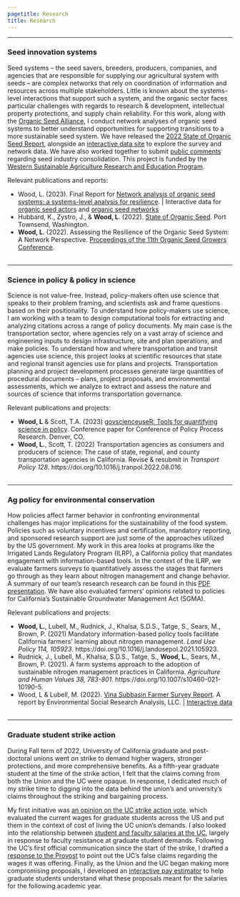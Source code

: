 ```yaml
---
pagetitle: Research
title: Research
---
```

<style type="text/css">
h1.title {
  text-align: center;
}
</style>

***

### Seed innovation systems  

<!---<img height="350" style="float: right; margin-left: 2em;" src="img/field.jpg"> --->
Seed systems -- the seed savers, breeders, producers, companies, and agencies that are responsible for supplying our agricultural system with seeds -- are complex networks that rely on coordination of information and resources across multiple stakeholders.  Little is known about the systems-level interactions that support such a system, and the organic sector faces particular challenges with regards to research & development, intellectual property protections, and supply chain reliability. For this work, along with the [Organic Seed Alliance](https://seedalliance.org/), I conduct network analyses of organic seed systems to better understand opportunities for supporting transitions to a more sustainable seed system. We have released the [2022 State of Organic Seed Report](https://stateoforganicseed.org/state-of-organic-seed-2022/), alongside an [interactive data site](https://organicseed.shinyapps.io/SOSData/) to explore the survey and network data. We have also worked together to submit [public comments](https://seedalliance.org/2022/osa-provides-comments-to-usda-on-corporate-consolidation-and-control-over-seed/) regarding seed industry consolidation. This project is funded by the [Western Sustainable Agriculture Research and Education Program](https://projects.sare.org/sare_project/GW20-216/). 

Relevant publications and reports:  

* Wood, L. (2023). Final Report for [Network analysis of organic seed systems: a systems-level analysis for resilience](https://projects.sare.org/project-reports/gw20-216/). | Interactive data for [organic seed actors](https://liza-wood.shinyapps.io/actors-organic-seed-innovation/) and [organic seed networks](https://liza-wood.shinyapps.io/network-organic-seed-innovation/)  
* Hubbard, K., Zystro, J., & **Wood, L**. (2022). [State of Organic Seed](https://stateoforganicseed.org/state-of-organic-seed-2022/). Port Townsend, Washington.  
* **Wood, L**. (2022). Assessing the Resilience of the Organic Seed System: A Network Perspective. [Proceedings of the 11th Organic Seed Growers Conference](https://seedalliance.org/wp-content/uploads/2022/03/2022-OSGC-Proceedings-Final.pdf).   
<br>

*** 

### Science in policy & policy in science   

Science is not value-free. Instead, policy-makers often use science that speaks to their problem framing, and scientists ask and frame questions based on their positionality. To understand how policy-makers use science, I am working with a team to design computational tools for extracting and analyzing citations across a range of policy documents. My main case is the transportation sector, where agencies rely on a vast array of science and engineering inputs to design infrastructure, site and plan operations, and make policies. To understand how and where transportation and transit agencies use science, this project looks at scientific resources that state and regional transit agencies use for plans and projects. Transportation planning and project development processes generate large quantities of procedural documents -- plans, project proposals, and environmental assessments, which we analyze to extract and assess the nature and sources of science that informs transportation governance.  

Relevant publications and projects:  

* **Wood, L** & Scott, T.A. (2023) [govscienceuseR: Tools for quantifying science in policy](https://liza-wood.github.io/gsp_vignette.html). Conference paper for Conference of Policy Process Research. Denver, CO.   
* **Wood, L.**, Scott, T. (2022) Transportation agencies as consumers and producers of science: The case of state, regional, and county transportation agencies in California. Revise & resubmit in *Transport Policy 128*. https://doi.org/10.1016/j.tranpol.2022.08.016.   
<br>

*** 

### Ag policy for environmental conservation  

<!---<img height="300" style="float: right; margin-left: 2em;" src="img/tractor.jpg">--->
How policies affect farmer behavior in confronting environmental challenges has major implications for the sustainability of the food system. Policies such as voluntary incentives and certification, mandatory reporting, and sponsored research support are just some of the approaches utilized by the US government. My work in this area looks at programs like the Irrigated Lands Regulatory Program (ILRP), a California policy that mandates engagement with information-based tools. In the context of the ILRP, we evaluate farmers surveys to quantitatively assess the stages that farmers go through as they learn about nitrogen management and change behavior. A summary of our team's research research can be found in this [PDF presentation](https://www.nationalacademies.org/event/02-11-2021/docs/D8EB911B024B8CBEB9AA0D4B91AA983EB7BBBED0C524). We have also evaluated farmers' opinions related to policies for California's Sustainable Groundwater Management Act (SGMA).  

Relevant publications and projects:  

* **Wood, L.**, Lubell, M., Rudnick, J., Khalsa, S.D.S., Tatge, S., Sears, M., Brown, P. (2021) Mandatory information-based policy tools facilitate California farmers’ learning about nitrogen management. *Land Use Policy 114, 105923*. https://doi.org/10.1016/j.landusepol.2021.105923.  
* Rudnick, J., Lubell, M., Khalsa, S.D.S., Tatge, S., **Wood, L.**, Sears, M., Brown, P. (2021). A farm systems approach to the adoption of sustainable nitrogen management practices in California. *Agriculture and Human Values 38, 783-801*. https://doi.org/10.1007/s10460-021-10190-5.   
* Wood, L & Lubell, M. (2022). [Vina Subbasin Farmer Survey Report](http://www.buttecounty.net/wrcdocs/Reports/SpecialProjects/AgIrrEffSurveyRpt/Ag_Irr_Eff_Survey_Rpt_Final_combined.pdf). A report by Environmental Social Research Analysis, LLC. | [Interactive data](https://liza-wood.shinyapps.io/Vina-interactive-survey/)  
<br>

*** 

### Graduate student strike action  

<!---<img  height="270.4" style="float: right; margin-left: 2em;" src="img/strike.png">--->
During Fall term of 2022, University of California graduate and post-doctoral unions went on strike to demand higher wagers, stronger protections, and more comprehensive benefits. As a fifth-year graduate student at the time of the strike action, I felt that the claims coming from both the Union and the UC were opaque. In response, I dedicated much of my strike time to digging into the data behind the union's and university's claims throughout the striking and bargaining process.  

My first initiative was [an opinion on the UC strike action vote](posts/uc_strikevote_opinion.html), which evaluated the current wages for graduate students across the US and put them in the context of cost of living the UC union's demands. I also looked into the relationship between [student and faculty salaries at the UC](posts/uc_strikepay_opinion.html), largely in response to faculty resistance at graduate student demands. Following the UC's first official communication since the start of the strike, I drafted a [response to the Provost](https://liza-wood.github.io/posts/response_to_provost_brown.html) to point out the UC's false claims regarding the wages it was offering. Finally, as the Union and the UC began making more compromising proposals, I developed an [interactive pay estimator](https://liza-wood.shinyapps.io/uc_pay_estimator/) to help graduate students understand what these proposals meant for the salaries for the following academic year.  



